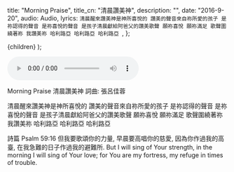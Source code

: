 
  title: "Morning Praise",
  title_cn: "清晨讚美神",
  description: "",
  date: "2016-9-20",
  audio: Audio,
  lyrics: `清晨醒來讚美神是神所喜悅的
讚美的聲音來自祢所愛的孩子
是祢認得的聲音
是祢喜悅的聲音
是孩子清晨獻給阿爸父的讚美歌聲
願祢喜悅
願祢滿足
歌聲圍繞著祢
我讚美祢
哈利路亞
哈利路亞
哈利路亞
`,
};

  <MDXWrapper meta={meta}>{children}</MDXWrapper>
);

<audio controls src={Audio}></audio>

Morning Praise
清晨讚美神
詞曲: 張呂佳蓉

清晨醒來讚美神是神所喜悅的
讚美的聲音來自祢所愛的孩子
是祢認得的聲音
是祢喜悅的聲音
是孩子清晨獻給阿爸父的讚美歌聲
願祢喜悅
願祢滿足
歌聲圍繞著祢
我讚美祢
哈利路亞
哈利路亞
哈利路亞

詩篇 Psalm 59:16
但我要歌頌你的力量, 早晨要高唱你的慈愛, 因為你作過我的高臺, 在我急難的日子作過我的避難所.
But I will sing of Your strength, in the morning I will sing of Your love; for You are my fortress, my refuge in times of trouble.
